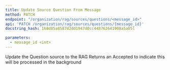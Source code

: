 ```yaml
---
title: Update Source Question From Message
method: PATCH
endpoint: "/organization/rag/sources/questions/<message_id>"
api: 'PATCH /organization/rag/sources/questions/{message_id}'
docstring_hash: 168d85a8587d2dd1947d0cc448762641908a5a05l

parameters:
  - message_id <int>
---
```


Update the Question source to the RAG
Returns an Accepted to indicate this will be processed in the background

